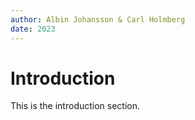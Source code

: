 ```yaml
---
author: Albin Johansson & Carl Holmberg
date: 2023
---
```


# Introduction

This is the introduction section.
